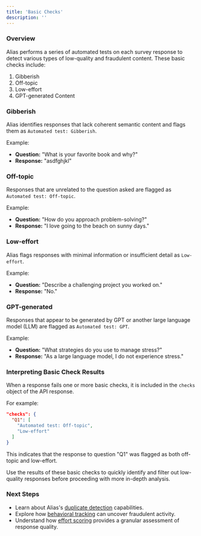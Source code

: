 ```yaml
---
title: 'Basic Checks'
description: ''
---
```


### Overview

Alias performs a series of automated tests on each survey response to detect various types of low-quality and fraudulent content. These basic checks include:

1. Gibberish
2. Off-topic
3. Low-effort
4. GPT-generated Content

### Gibberish

Alias identifies responses that lack coherent semantic content and flags them as `Automated test: Gibberish`. 

Example:
- **Question:** "What is your favorite book and why?"
- **Response:** "asdfghjkl"

### Off-topic

Responses that are unrelated to the question asked are flagged as `Automated test: Off-topic`. 

Example:
- **Question:** "How do you approach problem-solving?"
- **Response:** "I love going to the beach on sunny days."

### Low-effort

Alias flags responses with minimal information or insufficient detail as `Low-effort`.

Example:
- **Question:** "Describe a challenging project you worked on."
- **Response:** "No."

### GPT-generated

Responses that appear to be generated by GPT or another large language model (LLM) are flagged as `Automated test: GPT`.

Example:
- **Question:** "What strategies do you use to manage stress?"
- **Response:** "As a large language model, I do not experience stress."

### Interpreting Basic Check Results

When a response fails one or more basic checks, it is included in the `checks` object of the API response. 

For example:

```json
"checks": {
  "Q1": [
    "Automated test: Off-topic",
    "Low-effort"
  ]
}
```

This indicates that the response to question "Q1" was flagged as both off-topic and low-effort.

Use the results of these basic checks to quickly identify and filter out low-quality responses before proceeding with more in-depth analysis.

### Next Steps

- Learn about Alias's [duplicate detection](duplicate-detection) capabilities.
- Explore how [behavioral tracking](behavioral-tracking) can uncover fraudulent activity.
- Understand how [effort scoring](effort-scoring) provides a granular assessment of response quality.